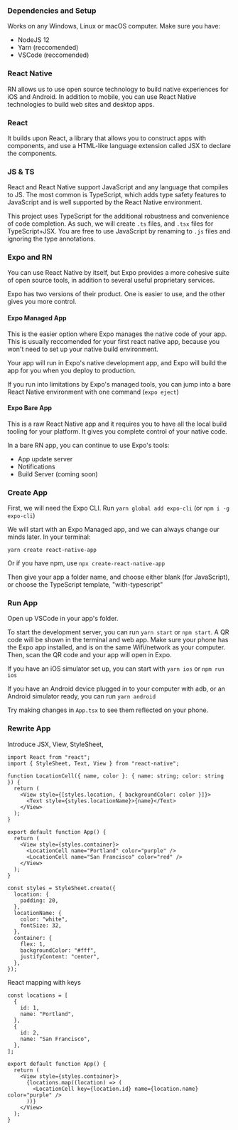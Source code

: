 

### Dependencies and Setup

Works on any Windows, Linux or macOS computer. Make sure you have:

- NodeJS 12
- Yarn (reccomended)
- VSCode (reccomended)

### React Native

RN allows us to use open source technology to build native experiences for iOS and Android. In addition to mobile, you can use React Native technologies to build web sites and desktop apps.

### React

It builds upon React, a library that allows you to construct apps with components, and use a HTML-like language extension called JSX to declare the components.

### JS & TS

React and React Native support JavaScript and any language that compiles to JS. The most common is TypeScript, which adds type safety features to JavaScript and is well supported by the React Native environment.

This project uses TypeScript for the additional robustness and convenience of code completion. As such, we will create `.ts` files, and `.tsx` files for TypeScript+JSX. You are free to use JavaScript by renaming to `.js` files and ignoring the type annotations. 

### Expo and RN

You can use React Native by itself, but Expo provides a more cohesive suite of open source tools, in addition to several useful proprietary services.

Expo has two versions of their product. One is easier to use, and the other gives you more control.

#### Expo Managed App

This is the easier option where Expo manages the native code of your app. This is usually reccomended for your first react native app, because you won't need to set up your native build environment.

Your app will run in Expo's native development app, and Expo will build the app for you when you deploy to production.

If you run into limitations by Expo's managed tools, you can jump into a bare React Native environment with one command (`expo eject`)

#### Expo Bare App

This is a raw React Native app and it requires you to have all the local build tooling for your platform. It gives you complete control of your native code.

In a bare RN app, you can continue to use Expo's tools:

- App update server
- Notifications
- Build Server (coming soon)

### Create App

First, we will need the Expo CLI. Run `yarn global add expo-cli` (or `npm i -g expo-cli`)

We will start with an Expo Managed app, and we can always change our minds later. In your terminal:

```
yarn create react-native-app
```

Or if you have npm, use `npx create-react-native-app`

Then give your app a folder name, and choose either blank (for JavaScript), or choose the TypeScript template, "with-typescript"

### Run App

Open up VSCode in your app's folder.

To start the development server, you can run `yarn start` or `npm start`. A QR code will be shown in the terminal and web app. Make sure your phone has the Expo app installed, and is on the same Wifi/network as your computer. Then, scan the QR code and your app will open in Expo.

If you have an iOS simulator set up, you can start with `yarn ios` or `npm run ios`

If you have an Android device plugged in to your computer with adb, or an Android simulator ready, you can run `yarn android`

Try making changes in `App.tsx` to see them reflected on your phone.

### Rewrite App

Introduce JSX, View, StyleSheet,

```tsx
import React from "react";
import { StyleSheet, Text, View } from "react-native";

function LocationCell({ name, color }: { name: string; color: string }) {
  return (
    <View style={[styles.location, { backgroundColor: color }]}>
      <Text style={styles.locationName}>{name}</Text>
    </View>
  );
}

export default function App() {
  return (
    <View style={styles.container}>
      <LocationCell name="Portland" color="purple" />
      <LocationCell name="San Francisco" color="red" />
    </View>
  );
}

const styles = StyleSheet.create({
  location: {
    padding: 20,
  },
  locationName: {
    color: "white",
    fontSize: 32,
  },
  container: {
    flex: 1,
    backgroundColor: "#fff",
    justifyContent: "center",
  },
});
```

React mapping with keys


```tsx
const locations = [
  {
    id: 1,
    name: "Portland",
  },
  {
    id: 2,
    name: "San Francisco",
  },
];

export default function App() {
  return (
    <View style={styles.container}>
      {locations.map((location) => (
        <LocationCell key={location.id} name={location.name} color="purple" />
      ))}
    </View>
  );
}
```